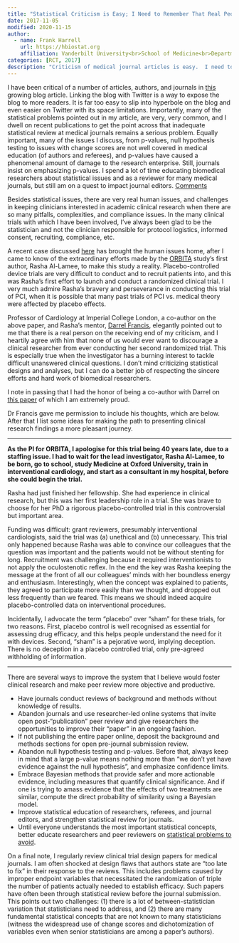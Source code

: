 ```yaml
---
title: "Statistical Criticism is Easy; I Need to Remember That Real People are Involved"
date: 2017-11-05
modified: 2020-11-15
author:
  - name: Frank Harrell
    url: https://hbiostat.org
    affiliation: Vanderbilt University<br>School of Medicine<br>Department of Biostatistics
categories: [RCT, 2017]
description: "Criticism of medical journal articles is easy.  I need to keep in mind that much good research is done even if there are some flaws in the design, analysis, or interpretation.  I also need to remember that real people are involved."
---
```


I have been critical of a number of articles, authors, and journals in
[this](../errmed)
growing blog article. Linking the blog with Twitter is a way to expose
the blog to more readers. It is far too easy to slip into hyperbole on
the blog and even easier on Twitter with its space limitations.
Importantly, many of the statistical problems pointed out in my article,
are very, very common, and I dwell on recent publications to get the
point across that inadequate statistical review at medical journals
remains a serious problem. Equally important, many of the issues I
discuss, from p-values, null hypothesis testing to issues with change
scores are not well covered in medical education (of authors and
referees), and p-values have caused a phenomenal amount of damage to the
research enterprise. Still, journals insist on emphasizing p-values. I
spend a lot of time educating biomedical researchers about statistical
issues and as a reviewer for many medical journals, but still am on a
quest to impact journal editors. [[Comments](https://hbiostat.org/comment.html)]{.aside}


Besides statistical issues, there are very real human issues, and
challenges in keeping clinicians interested in academic clinical
research when there are so many pitfalls, complexities, and compliance
issues. In the many clinical trials with which I have been involved,
I've always been glad to be the statistician and not the clinician
responsible for protocol logistics, informed consent, recruiting,
compliance, etc.

A recent case discussed [here](../errmed#pcisham)
has brought the human issues home, after I came to know of the
extraordinary efforts made by the
[ORBITA](http://www.thelancet.com/journals/lancet/article/PIIS0140-6736(17)32714-9/fulltext)
study's first author, Rasha Al-Lamee, to make this study a reality.
Placebo-controlled device trials are very difficult to conduct and to
recruit patients into, and this was Rasha's first effort to launch and
conduct a randomized clinical trial. I very much admire Rasha's bravery
and perseverance in conducting this trial of PCI, when it is possible
that many past trials of PCI vs. medical theory were affected by placebo
effects.

Professor of Cardiology at Imperial College London, a co-author on the
above paper, and Rasha's mentor,
[Darrel Francis](https://www.imperial.ac.uk/people/d.francis), elegantly pointed
out to me that there is a real person on the receiving end of my
criticism, and I heartily agree with him that none of us would ever want
to discourage a clinical researcher from ever conducting her second
randomized trial. This is especially true when the investigator has a
burning interest to tackle difficult unanswered clinical questions. I
don't mind criticizing statistical designs and analyses, but I can do a
better job of respecting the sincere efforts and hard work of biomedical
researchers.

I note in passing that I had the honor of being a co-author with Darrel
on [this paper](http://journals.plos.org/plosone/article?id=10.1371/journal.pone.0081699)
of which I am extremely proud.

Dr Francis gave me permission to include his thoughts, which are below.
After that I list some ideas for making the path to presenting clinical
research findings a more pleasant journey.

------

**As the PI for ORBITA, I apologise for this trial being 40 years late,
due to a staffing issue. I had to wait for the lead investigator, Rasha
Al-Lamee, to be born, go to school, study Medicine at Oxford University,
train in interventional cardiology, and start as a consultant in my
hospital, before she could begin the trial.**

Rasha had just finished her fellowship. She had experience in clinical
research, but this was her first leadership role in a trial. She was
brave to choose for her PhD a rigorous placebo-controlled trial in this
controversial but important area.

Funding was difficult: grant reviewers, presumably interventional
cardiologists, said the trial was (a) unethical and (b) unnecessary.
This trial only happened because Rasha was able to convince our
colleagues that the question was important and the patients would not be
without stenting for long. Recruitment was challenging because it
required interventionists to not apply the oculostenotic reflex. In the
end the key was Rasha keeping the message at the front of all our
colleagues' minds with her boundless energy and enthusiasm.
Interestingly, when the concept was explained to patients, they agreed
to participate more easily than we thought, and dropped out less
frequently than we feared. This means we should indeed acquire
placebo-controlled data on interventional procedures.

Incidentally, I advocate the term "placebo" over "sham" for these
trials, for two reasons. First, placebo control is well recognised as
essential for assessing drug efficacy, and this helps people understand
the need for it with devices. Second, "sham" is a pejorative word,
implying deception. There is no deception in a placebo controlled trial,
only pre-agreed withholding of information.

------------------------------------------------------------------------

There are several ways to improve the system that I believe would foster
clinical research and make peer review more objective and productive.

-   Have journals conduct reviews of background and methods without
    knowledge of results.
-   Abandon journals and use researcher-led online systems that invite
    open post-"publication" peer review and give researchers the
    opportunities to improve their "paper" in an ongoing fashion.
-   If not publishing the entire paper online, deposit the background
    and methods sections for open pre-journal submission review.
-   Abandon null hypothesis testing and p-values. Before that, always
    keep in mind that a large p-value means nothing more than "we don't
    yet have evidence against the null hypothesis", and emphasize
    confidence limits.
-   Embrace Bayesian methods that provide safer and more actionable
    evidence, including measures that quantify clinical significance.
    And if one is trying to amass evidence that the effects of two
    treatments are similar, compute the direct probability of similarity
    using a Bayesian model.
-   Improve statistical education of researchers, referees, and journal
    editors, and strengthen statistical review for journals.
-   Until everyone understands the most important statistical concepts,
    better educate researchers and peer reviewers on
		[statistical problems to avoid](https://discourse.datamethods.org/t/author-checklist).

On a final note, I regularly review clinical trial design papers for
medical journals. I am often shocked at design flaws that authors state
are "too late to fix" in their response to the reviews. This includes
problems caused by improper endpoint variables that necessitated the
randomization of triple the number of patients actually needed to
establish efficacy. Such papers have often been through statistical
review before the journal submission. This points out two challenges:
(1) there is a lot of between-statistician variation that statisticians
need to address, and (2) there are many fundamental statistical concepts
that are not known to many statisticians (witness the widespread use of
change scores and dichotomization of variables even when senior
statisticians are among a paper's authors).
